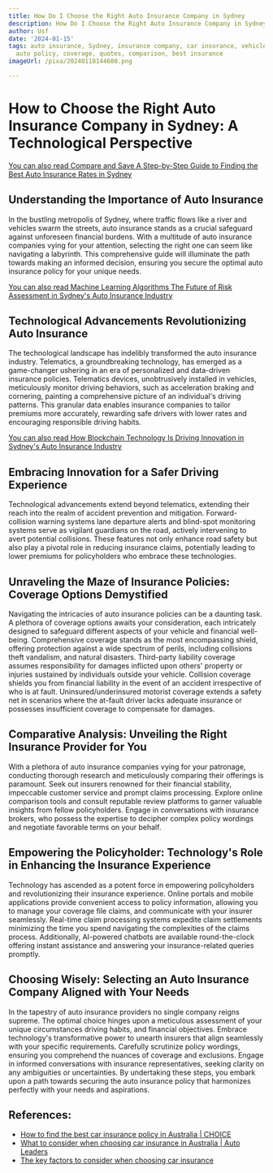 ```yaml
---
title: How Do I Choose the Right Auto Insurance Company in Sydney
description: How Do I Choose the Right Auto Insurance Company in Sydney
author: Usf
date: '2024-01-15'
tags: auto insurance, Sydney, insurance company, car insurance, vehicle insurance,
  auto policy, coverage, quotes, comparison, best insurance
imageUrl: /pixa/20240118144600.png

---
```

# How to Choose the Right Auto  Insurance Company in Sydney: A Technological Perspective
[You can also read Compare and Save  A Step-by-Step Guide to Finding the Best Auto Insurance Rates in  Sydney](Compare%20and%20Save%20A%20Step-by-Step%20Guide%20to%20Finding%20the%20Best%20Auto%20Insurance%20Rates%20in%20Sydney)


## Understanding the Importance of  Auto Insurance

In the  bustling metropolis of Sydney, where traffic flows like a river and vehicles swarm the streets,  auto insurance stands  as a crucial safeguard  against unforeseen financial burdens. With a multitude of auto  insurance companies vying for  your attention,  selecting the right one  can seem like navigating a labyrinth. This comprehensive guide will illuminate the  path towards making an informed decision, ensuring you secure the  optimal auto insurance policy for your unique needs.

[You can also read Machine Learning Algorithms The Future of  Risk Assessment in Sydney's Auto Insurance Industry](Machine%20Learning%20Algorithms%20The%20Future%20of%20Risk%20Assessment%20in%20Sydney%27s%20Auto%20Insurance%20Industry)


##  Technological Advancements Revolutionizing Auto  Insurance

The technological landscape has indelibly transformed  the auto insurance industry. Telematics, a groundbreaking technology, has emerged  as a game-changer ushering in an era of personalized and data-driven insurance policies.  Telematics devices, unobtrusively installed in vehicles, meticulously monitor driving behaviors, such as acceleration braking and cornering,  painting a comprehensive picture of an individual's driving patterns. This  granular data enables insurance companies to tailor premiums more accurately, rewarding safe drivers with lower rates and encouraging responsible driving habits.

[You can also read How Blockchain Technology Is Driving Innovation in Sydney's Auto Insurance Industry](How%20Blockchain%20Technology%20Is%20Driving%20Innovation%20in%20Sydney%27s%20Auto%20Insurance%20Industry)


## Embracing Innovation for a Safer Driving Experience

Technological advancements extend beyond telematics, extending their reach into the realm of accident prevention and  mitigation. Forward-collision warning systems lane departure alerts and  blind-spot monitoring systems serve as vigilant guardians on the road, actively intervening to avert potential collisions. These features not only enhance road safety but  also play a pivotal role  in reducing insurance claims,  potentially leading to lower premiums  for policyholders who embrace these technologies.

## Unraveling  the  Maze of Insurance Policies:  Coverage Options Demystified

Navigating the intricacies of auto insurance policies can  be a daunting task.  A plethora of coverage options awaits your consideration, each intricately designed  to safeguard different aspects of your vehicle and financial well-being.  Comprehensive coverage stands as  the most encompassing shield, offering protection  against a wide spectrum of perils, including collisions theft vandalism,  and natural disasters. Third-party liability coverage assumes  responsibility for damages inflicted  upon others' property or injuries sustained  by individuals outside your vehicle. Collision  coverage shields you from financial liability  in the event of an accident irrespective of who is at fault. Uninsured/underinsured motorist  coverage extends a safety net in scenarios where the at-fault driver lacks adequate insurance or  possesses  insufficient coverage to  compensate for damages.

## Comparative Analysis: Unveiling the Right Insurance  Provider for  You

With a plethora of auto  insurance companies vying for your patronage, conducting thorough research and meticulously comparing their offerings is paramount. Seek  out insurers renowned for their financial stability, impeccable customer service and prompt claims processing. Explore online comparison tools and consult reputable review platforms to garner valuable insights from fellow policyholders. Engage in conversations  with insurance brokers, who possess the expertise  to decipher complex policy wordings and negotiate favorable terms on your behalf.

## Empowering the Policyholder: Technology's Role in Enhancing the Insurance Experience

Technology has  ascended as a potent force in empowering policyholders  and revolutionizing their insurance experience.  Online portals and mobile applications provide convenient access to policy information, allowing you to  manage your coverage file claims, and communicate with your insurer seamlessly. Real-time claim processing systems expedite claim settlements minimizing the time you spend navigating the complexities of the claims  process. Additionally, AI-powered chatbots  are available round-the-clock offering instant assistance and  answering your insurance-related queries promptly.

## Choosing Wisely: Selecting an  Auto Insurance Company  Aligned with Your Needs

In the tapestry of auto insurance providers no single company reigns supreme. The optimal choice hinges upon a meticulous  assessment of your unique circumstances  driving  habits, and financial objectives. Embrace technology's transformative power to unearth insurers that align seamlessly with your specific requirements. Carefully scrutinize policy wordings, ensuring you comprehend the nuances of coverage and exclusions. Engage in informed conversations with insurance  representatives, seeking clarity on any ambiguities  or uncertainties. By undertaking these steps, you embark upon a path towards securing the  auto insurance policy that harmonizes perfectly with your needs and aspirations.

## References:
- [How to find the best car insurance policy in Australia | CHOICE](https://www.choice.com.au/money/insurance/car/buying-guides/car-insurance)
- [What to consider when choosing car insurance in Australia | Auto Leaders](https://www.autoleaders.com.au/what-to-consider-when-choosing-car-insurance-in-australia/)
- [The key factors to consider when choosing car insurance](https://www.eldersinsurance.com.au/resources/the-key-factors-to-consider-when-choosing-car-insurance)
